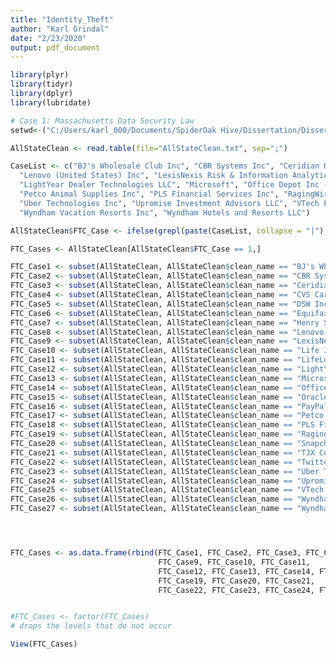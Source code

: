 ```yaml
---
title: "Identity_Theft"
author: "Karl Grindal"
date: "2/23/2020"
output: pdf_document
---
```




```r

library(plyr)
library(tidyr)
library(dplyr)
library(lubridate)

# Case 1: Massachusetts Data Security Law
setwd<-("C:/Users/karl_000/Documents/SpiderOak Hive/Dissertation/Dissertation_BreachesDataset")

AllStateClean <- read.table(file="AllStateClean.txt", sep=";")

CaseList <- c("BJ's Wholesale Club Inc", "CBR Systems Inc", "Ceridian HCM HLDG Inc", "CVS Caremark", "DSW Inc", "Equifax Inc", "Henry Schein Inc", 
  "Lenovo (United States) Inc", "LexisNexis Risk & Information Analytics Group / Seisint Inc.", "LexisNexis Risk Solutions", "Life Is Good", "LifeLock Inc",
  "LightYear Dealer Technologies LLC", "Microsoft", "Office Depot Inc - 2013", "Oracle Corp", "PayPal Inc", 
  "Petco Animal Supplies Inc", "PLS Financial Services Inc", "RagingWire Data Centers Inc", "Snapchat Inc", "TJX Companies Inc", "Twitter Inc", 
  "Uber Technologies Inc", "Upromise Investment Advisors LLC", "VTech Electronics North America LLC", "VTech Holdings Ltd", 
  "Wyndham Vacation Resorts Inc", "Wyndham Hotels and Resorts LLC")

AllStateClean$FTC_Case <- ifelse(grepl(paste(CaseList, collapse = "|"), AllStateClean$clean_name, ignore.case = T), 1, NA)

FTC_Cases <- AllStateClean[AllStateClean$FTC_Case == 1,]

FTC_Case1 <- subset(AllStateClean, AllStateClean$clean_name == "BJ's Wholesale Club Inc")
FTC_Case2 <- subset(AllStateClean, AllStateClean$clean_name == "CBR Systems Inc")
FTC_Case3 <- subset(AllStateClean, AllStateClean$clean_name == "Ceridian HCM HLDG Inc")
FTC_Case4 <- subset(AllStateClean, AllStateClean$clean_name == "CVS Caremark")
FTC_Case5 <- subset(AllStateClean, AllStateClean$clean_name == "DSW Inc")
FTC_Case6 <- subset(AllStateClean, AllStateClean$clean_name == "Equifax Inc")
FTC_Case7 <- subset(AllStateClean, AllStateClean$clean_name == "Henry Schein Inc")
FTC_Case8 <- subset(AllStateClean, AllStateClean$clean_name == "Lenovo (United States) Inc")
FTC_Case9 <- subset(AllStateClean, AllStateClean$clean_name == "LexisNexis Risk & Information Analytics Group / Seisint Inc.") # "LexisNexis Risk Solutions"
FTC_Case10 <- subset(AllStateClean, AllStateClean$clean_name == "Life Is Good")
FTC_Case11 <- subset(AllStateClean, AllStateClean$clean_name == "LifeLock Inc")
FTC_Case12 <- subset(AllStateClean, AllStateClean$clean_name == "LightYear Dealer Technologies LLC")
FTC_Case13 <- subset(AllStateClean, AllStateClean$clean_name == "Microsoft")
FTC_Case14 <- subset(AllStateClean, AllStateClean$clean_name == "Office Depot Inc")
FTC_Case15 <- subset(AllStateClean, AllStateClean$clean_name == "Oracle Corp")
FTC_Case16 <- subset(AllStateClean, AllStateClean$clean_name == "PayPal Inc")
FTC_Case17 <- subset(AllStateClean, AllStateClean$clean_name == "Petco Animal Supplies Inc")
FTC_Case18 <- subset(AllStateClean, AllStateClean$clean_name == "PLS Financial Services Inc")
FTC_Case19 <- subset(AllStateClean, AllStateClean$clean_name == "RagingWire Data Centers Inc")
FTC_Case20 <- subset(AllStateClean, AllStateClean$clean_name == "Snapchat Inc")
FTC_Case21 <- subset(AllStateClean, AllStateClean$clean_name == "TJX Companies Inc")
FTC_Case22 <- subset(AllStateClean, AllStateClean$clean_name == "Twitter Inc")
FTC_Case23 <- subset(AllStateClean, AllStateClean$clean_name == "Uber Technologies Inc")
FTC_Case24 <- subset(AllStateClean, AllStateClean$clean_name == "Upromise Investment Advisors LLC")
FTC_Case25 <- subset(AllStateClean, AllStateClean$clean_name == "VTech Electronics North America LLC") # "VTech Holdings Ltd",
FTC_Case26 <- subset(AllStateClean, AllStateClean$clean_name == "Wyndham Vacation Resorts Inc")
FTC_Case27 <- subset(AllStateClean, AllStateClean$clean_name == "Wyndham Hotels and Resorts LLC")




FTC_Cases <- as.data.frame(rbind(FTC_Case1, FTC_Case2, FTC_Case3, FTC_Case4, FTC_Case5, FTC_Case6, FTC_Case7, FTC_Case8, 
                                 FTC_Case9, FTC_Case10, FTC_Case11, 
                                 FTC_Case12, FTC_Case13, FTC_Case14, FTC_Case15, FTC_Case16, FTC_Case17, FTC_Case18, 
                                 FTC_Case19, FTC_Case20, FTC_Case21,
                                 FTC_Case22, FTC_Case23, FTC_Case24, FTC_Case25,  FTC_Case26, FTC_Case27))


#FTC_Cases <- factor(FTC_Cases)      
# drops the levels that do not occur

View(FTC_Cases)

```

